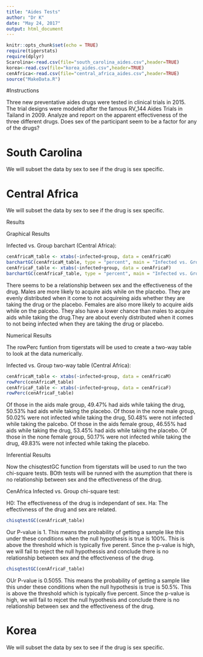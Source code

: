 ```yaml
---
title: "Aides Tests"
author: "Dr K"
date: "May 24, 2017"
output: html_document
---
```


```r
knitr::opts_chunk$set(echo = TRUE)
require(tigerstats)
require(dplyr)
Scarolina<-read.csv(file="south_carolina_aides.csv",header=TRUE)
korea<-read.csv(file="korea_aides.csv",header=TRUE)
cenAfrica<-read.csv(file="central_africa_aides.csv",header=TRUE)
source("MakeData.R")
```

#Instructions

Three new preventative aides drugs were tested in clinical trials in 2015. The trial designs were modeled after the famous RV_144 Aides Trials in Tailand in 2009.  Analyze and report on the apparent effectiveness of the three different drugs. Does sex of the participant seem to be a factor for any of the drugs?


# South Carolina

We will subset the data by sex to see if the drug is sex specific.


# Central Africa

We will subset the data by sex to see if the drug is sex specific.

Results 

Graphical Results 

Infected vs. Group barchart (Central Africa): 

```r
cenAfricaM_table <- xtabs(~infected+group, data = cenAfricaM)
barchartGC(cenAfricaM_table, type = "percent", main = "Infected vs. Group (Male)") 
cenAfricaF_table <- xtabs(~infected+group, data = cenAfricaF)
barchartGC(cenAfricaF_table, type = "percent", main = "Infected vs. Group (Female)") 
```

There seems to be a relationship between sex and the effectiveness of the drug. Males are more likely to acquire aids while on the placebo. They are evenly distributed when it come to not acquireing aids whether they are taking the drug or the placebo. Females are also more likely to acquire aids while on the palcebo. They also have a lower chance than males to acquire aids while taking the drug.They are about evenly distributed when it comes to not being infected when they are taking the drug or placebo. 

Numerical Results

The rowPerc funtion from tigerstats will be used to create a two-way table to look at the data numerically. 

Infected vs. Group two-way table (Central Africa): 

```r
cenAfricaM_table <- xtabs(~infected+group, data = cenAfricaM)
rowPerc(cenAfricaM_table)
cenAfricaF_table <- xtabs(~infected+group, data = cenAfricaF)
rowPerc(cenAfricaF_table)
```

Of those in the aids male group, 49.47% had aids while taking the drug, 50.53% had aids while taking the placebo. 
Of those in the none male group, 50.02% were not infected while taking the drug, 50.48% were not infected while taking the palcebo. 
Of those in the aids female group, 46.55% had aids while taking the drug, 53.45% had aids while taking the placebo. 
Of those in the none female group, 50.17% were not infected while taking the drug, 49.83% were not infected while taking the placebo. 

Inferential Results 

Now the chisqtestGC function from tigerstats will be used to run the two chi-square tests. BOth tests will be runned with the asumption that there is no relationship between sex and the effectiveness of the drug. 

CenAfrica Infected vs. Group chi-square test: 

H0: The effectiveness of the drug is independant of sex. 
Ha: The effectivness of the drug and sex are related. 

```r
chisqtestGC(cenAfricaM_table)
```

Our P-value is 1. This means the probability of getting a sample like this under these conditions when the null hypothesis is true is 100%. This is above the threshold which is typically five perent. Since the p-value is high, we will fail to reject the null hypothessis and conclude there is no relationship between sex and the effectiveness of the drug. 

```r
chisqtestGC(cenAfricaF_table)
```

OUr P-value is 0.5055. This means the probability of getting a sample like this under these conditions when the null hypothesis is true is 50.5%. This is  above the threshold which is typically five percent. Since the p-value is high, we will fail to rejcet the null hypothesis and conclude there is no relationship between sex and the effectiveness of the drug. 

# Korea

We will subset the data by sex to see if the drug is sex specific.






